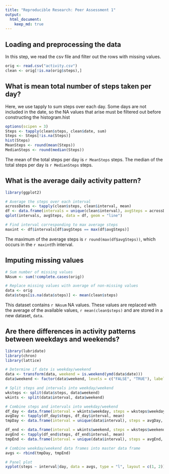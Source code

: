 ```yaml
---
title: "Reproducible Research: Peer Assessment 1"
output: 
  html_document:
    keep_md: true
---
```



## Loading and preprocessing the data
In this step, we read the csv file and filter out the rows with missing values.
``` r
orig <- read.csv("activity.csv")
clean <- orig[!is.na(orig$steps),]
```

## What is mean total number of steps taken per day?
Here, we use tapply to sum steps over each day. Some days are not included in the date, so the NA values that arise must be filtered out before constructing the histogram.hist
``` r
options(scipen = 3)
Steps <- tapply(clean$steps, clean$date, sum)
Steps <- Steps[!is.na(Steps)]
hist(Steps)
MeanSteps <- round(mean(Steps))
MedianSteps <- round(median(Steps))
```
The mean of the total steps per day is `r MeanSteps` steps. The median of the total steps per day is `r MedianSteps` steps.

## What is the average daily activity pattern?
``` r
library(ggplot2)

# Average the steps over each interval
acrossDates <- tapply(clean$steps, clean$interval, mean)
df <- data.frame(intervals = unique(clean$interval), avgSteps = acrossDates)
qplot(intervals, avgSteps, data = df, geom = "line")

# Find interval corresponding to max average steps
maxint <- df$intervals[df$avgSteps == max(df$avgSteps)]
```
The maximum of the average steps is `r round(max(df$avgSteps))`, which occurs in the `r maxint`th interval.

## Imputing missing values
``` r
# Sum number of missing values
NAsum <- sum(!complete.cases(orig))

# Replace missing values with average of non-missing values
data <- orig
data$steps[is.na(data$steps)] <- mean(clean$steps)
```
This dataset contains `r NAsum` NA values. These values are replaced with the average of the available values, `r mean(clean$steps)` and are stored in a new dataset, `data`.

## Are there differences in activity patterns between weekdays and weekends?
``` r
library(lubridate)
library(chron)
library(lattice)

# Determine if date is weekday/weekend
data <- transform(data, weekend = is.weekend(ymd(data$date)))
data$weekend <- factor(data$weekend, levels = c("FALSE", "TRUE"), labels = c("weekday", "weekend"))

# Split steps and intervals into weekday/weekend 
wksteps <- split(data$steps, data$weekend)
wkints <- split(data$interval, data$weekend)

# Combine steps and intervals into weekday/weekend 
df_day <- data.frame(interval = wkints$weekday, steps = wksteps$weekday)
avgDay <- tapply(df_day$steps, df_day$interval, mean)
tmpDay <- data.frame(interval = unique(data$interval), steps = avgDay, day = rep("weekday", length(avgDay)))

df_end <- data.frame(interval = wkints$weekend, steps = wksteps$weekend)
avgEnd <- tapply(df_end$steps, df_end$interval, mean)
tmpEnd <- data.frame(interval = unique(data$interval), steps = avgEnd, day = rep("weekend", length(avgEnd)))

# Combine weekday/weekend data frames into master data frame
avgs <- rbind(tmpDay, tmpEnd)

# Panel plot
xyplot(steps ~ interval|day, data = avgs, type = "l", layout = c(1, 2))
```
